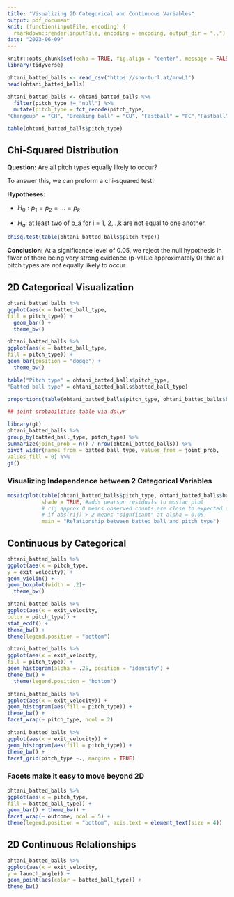 ```yaml
---
title: "Visualizing 2D Categorical and Continuous Variables"
output: pdf_document
knit: (function(inputFile, encoding) {
  rmarkdown::render(inputFile, encoding = encoding, output_dir = "..") }) 
date: "2023-06-09"
---
```


```r
knitr::opts_chunk$set(echo = TRUE, fig.align = "center", message = FALSE, warning = FALSE)
library(tidyverse)
```

```r
ohtani_batted_balls <- read_csv("https://shorturl.at/mnwL1")
head(ohtani_batted_balls)
```
```r
ohtani_batted_balls <- ohtani_batted_balls %>% 
  filter(pitch_type != "null") %>% 
  mutate(pitch_type = fct_recode(pitch_type,
"Changeup" = "CH", "Breaking ball" = "CU", "Fastball" = "FC","Fastball" = "FF","Fastball" = "FS","Breaking ball" = "KC", "Fastball" = "SI", "Breaking ball" = "SL"))

table(ohtani_batted_balls$pitch_type)
```

## Chi-Squared Distribution

**Question:** Are all pitch types equally likely to occur?

To answer this, we can preform a chi-squared test!

**Hypotheses:**

* $H_0: p_1 = p_2 = ... = p_k$

* $H_a:$ at least two of p_a for i = 1, 2,..,k are not equal to one another.

```r
chisq.test(table(ohtani_batted_balls$pitch_type))
```

**Conclusion:** At a significance level of 0.05, we reject the null hypothesis in favor of there being very strong evidence (p-value approximately 0) that all pitch types are *not* equally likely to occur.

## 2D Categorical Visualization 

```r
ohtani_batted_balls %>%
ggplot(aes(x = batted_ball_type,
fill = pitch_type)) +
  geom_bar() + 
  theme_bw()
```

```r
ohtani_batted_balls %>%
ggplot(aes(x = batted_ball_type,
fill = pitch_type)) +
geom_bar(position = "dodge") +
  theme_bw()
```


```r
table("Pitch type" = ohtani_batted_balls$pitch_type,
"Batted ball type" = ohtani_batted_balls$batted_ball_type)

proportions(table(ohtani_batted_balls$pitch_type, ohtani_batted_balls$batted_ball_type))
```

```r
## joint probabilities table via dplyr

library(gt)
ohtani_batted_balls %>%
group_by(batted_ball_type, pitch_type) %>%
summarize(joint_prob = n() / nrow(ohtani_batted_balls)) %>%
pivot_wider(names_from = batted_ball_type, values_from = joint_prob,
values_fill = 0) %>%
gt()
```

### Visualizing Independence between 2 Categorical Variables

```r
mosaicplot(table(ohtani_batted_balls$pitch_type, ohtani_batted_balls$batted_ball_type),
           shade = TRUE, #adds pearson residuals to mosiac plot
           # rij approx 0 means observed counts are close to expected counts
           # if abs(rij) > 2 means "signficant" at alpha = 0.05
           main = "Relationship between batted ball and pitch type")

```

## Continuous by Categorical

```r
ohtani_batted_balls %>%
ggplot(aes(x = pitch_type,
y = exit_velocity)) +
geom_violin() +
geom_boxplot(width = .2)+
  theme_bw()
```

```r
ohtani_batted_balls %>%
ggplot(aes(x = exit_velocity,
color = pitch_type)) +
stat_ecdf() +
theme_bw() +
theme(legend.position = "bottom")
```

```r
ohtani_batted_balls %>%
ggplot(aes(x = exit_velocity,
fill = pitch_type)) +
geom_histogram(alpha = .25, position = "identity") +
theme_bw() +
  theme(legend.position = "bottom")
```

```r
ohtani_batted_balls %>%
ggplot(aes(x = exit_velocity)) +
geom_histogram(aes(fill = pitch_type)) +
theme_bw() +
facet_wrap(~ pitch_type, ncol = 2)
```

```r
ohtani_batted_balls %>%
ggplot(aes(x = exit_velocity)) +
geom_histogram(aes(fill = pitch_type)) +
theme_bw() +
facet_grid(pitch_type ~., margins = TRUE)
```

### Facets make it easy to move beyond 2D

```r
ohtani_batted_balls %>%
ggplot(aes(x = pitch_type,
fill = batted_ball_type)) +
geom_bar() + theme_bw() +
facet_wrap(~ outcome, ncol = 5) +
theme(legend.position = "bottom", axis.text = element_text(size = 4))
```

## 2D Continuous Relationships 

```r
ohtani_batted_balls %>%
ggplot(aes(x = exit_velocity,
y = launch_angle)) +
geom_point(aes(color = batted_ball_type)) +
theme_bw()
```


